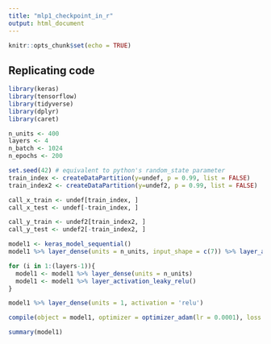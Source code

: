 ---
title: "mlp1_checkpoint_in_r"
output: html_document
---

```{r setup, include=FALSE}
knitr::opts_chunk$set(echo = TRUE)
```

## Replicating code

```{r, echo=FALSE, message=FALSE, warning=FALSE}
library(keras)
library(tensorflow)
library(tidyverse)
library(dplyr)
library(caret)
```

```{r, echo=FALSE, message=FALSE, warning=FALSE}
n_units <- 400
layers <- 4
n_batch <- 1024
n_epochs <- 200
```

```{r, echo=FALSE, message=FALSE, warning=FALS}
set.seed(42) # equivalent to python's random_state parameter
train_index <- createDataPartition(y=undef, p = 0.99, list = FALSE)
train_index2 <- createDataPartition(y=undef2, p = 0.99, list = FALSE)

call_x_train <- undef[train_index, ]
call_x_test <- undef[-train_index, ]

call_y_train <- undef2[train_index2, ]
call_y_test <- undef2[-train_index2, ]
```

```{r, echo=FALSE, message=FALSE, warning=FALSE}
model1 <- keras_model_sequential()
model1 %>% layer_dense(units = n_units, input_shape = c(7)) %>% layer_activation_leaky_relu()

for (i in 1:(layers-1)){
  model1 <- model1 %>% layer_dense(units = n_units)
  model1 <- model1 %>% layer_activation_leaky_relu()
}

model1 %>% layer_dense(units = 1, activation = 'relu')

compile(object = model1, optimizer = optimizer_adam(lr = 0.0001), loss = 'mse')

summary(model1)
```
